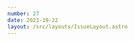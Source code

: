 ```yaml
---
number: 27
date: 2023-10-22
layout: /src/layouts/IssueLayout.astro
---
```



<Title title={`Issue ${frontmatter.number}`} date={frontmatter.date} />

<NewsletterSponsorSlot
  title="Put your mobile releases on autopilot."
  url="https://get.runway.team/get-started?utm_campaign%3DiOS%20CI%20Newsletter%26utm_medium%3Dweb%26utm_source%3DiOS%20CI%20Newsletter%20Issue%2027%26utm_content%3Doct_22_23"
  description="No more cat-herding, spreadsheets, or steady drip of manual busywork. Runway helps your team level up your release coordination and automation, from kickoff to release to rollout."
  image="/runway-alt.png"
/>

Hey everyone! 👋 Welcome to the **twenty-seventh issue** of the iOS CI Newsletter. Hope you've had a great couple of weeks!

This is the first issue I am **sending from Spain**, which is my new home as of last week. My partner and I made the decision to relocate to Spain after nine wonderful years in the UK, which meant that I had to **leave my role at the BBC** where I have learnt a lot and grown as an engineer and move on to a new adventure as an **iOS developer at [Glovo](https://glovoapp.com?utm_campaign%3DiOS%20CI%20Newsletter%26utm_medium%3Dweb%26utm_source%3DiOS%20CI%20Newsletter%20Issue%2027%26utm_content%3Doct_22_23)**.

I started the new job a few days ago and I will be working from their Barcelona offices, which I am super excited about. Alongside my day-to-day product work, I am also looking forward to making a positive impact and bringing my expertise to the table in the **CI/CD domain**.

If you are based in Barcelona, give me a shout and we'll meet up for a coffee ☕️. Now, let's get into it and see what's new in the iOS CI world!

## [💡 Adding an Info.plist file to a Swift executable](https://www.polpiella.dev/info-plist-swift-cli?utm_campaign%3DiOS%20CI%20Newsletter%26utm_medium%3Dweb%26utm_source%3DiOS%20CI%20Newsletter%20Issue%2027%26utm_content%3Doct_22_23)

I have recently discovered that you can **add information such as a bundle identifier** to a Swift command-line tool using an `Info.plist` file. The best thing is that you can do so by adding a section to the executable so that you can still ship it **as a single file**!

The process is fairly simple and works for both **Swift Package** and **Xcode project** executable targets.

## [⚠️ Xcode 15.0.1 still suffers from test performance](https://twitter.com/Dimillian/status/1714907618706170230?utm_campaign%3DiOS%20CI%20Newsletter%26utm_medium%3Dweb%26utm_source%3DiOS%20CI%20Newsletter%20Issue%2027%26utm_content%3Doct_22_23)

Earlier this week I came across this tweet from [Thomas Ricouard](https://twitter.com/Dimillian) where he shared that, despite Apple's 15.0.1 bug fix release to address the slow first runs of test suites, **the issue was still apparent**.

After reading the replies, it seems that some users are [no longer experiencing freezes and hangs but rather the tests now seem to run 2x slower than they used to do on Xcode 14](https://twitter.com/NachoSoto/status/1715031262589780323) 😱.

## [🪠 Automated memory leak detection on CI/CD](https://levelup.gitconnected.com/automating-memory-leak-detection-with-ci-integration-for-ios-380f08a55f0b?utm_campaign%3DiOS%20CI%20Newsletter%26utm_medium%3Dweb%26utm_source%3DiOS%20CI%20Newsletter%20Issue%2027%26utm_content%3Doct_22_23)

I thoroughly enjoyed reading this article by [Tuan Hoang](https://www.linkedin.com/in/tuan-hoang-b02025183) where he explains the **difference between memory leaks and retain cycles** and how tricky it is sometimes to identify leaks, even when using the memory debugger in Xcode.

What I love about this article is that [Tuan Hoang](http://www.linkedin.com/in/tuan-hoang-b02025183) went ahead and came up with an **automation process** that uses UI tests, Apple's leaks tool and a custom script that parses memgraphs to detect memory leaks 🤯.

## [🔐 1Password + CI/CD](https://blog.1password.com/1password-service-accounts?utm_campaign%3DiOS%20CI%20Newsletter%26utm_medium%3Dweb%26utm_source%3DiOS%20CI%20Newsletter%20Issue%2027%26utm_content%3Doct_22_23)

While this post is from earlier in the year, I only discovered that you can retrieve secrets from [1Password](https://twitter.com/1Password) directly from your CI/CD workflows last week. I have been a [1Password](https://twitter.com/1Password) user for a long time and I can't wait to try this out!

The amazing article by [Michael Carey](https://www.linkedin.com/in/michael-j-carey/) shows an example of how to use the feature in GitHub Actions, but there are many providers supported. If you'd like to see an example using [Codemagic](https://twitter.com/codemagicio), check out this great article by [Himesh Panchal](https://twitter.com/himesh_p).

## [📹 \[NSSpain\] Why CI/CD won't save your mobile team](https://vimeo.com/865678854?utm_campaign%3DiOS%20CI%20Newsletter%26utm_medium%3Dweb%26utm_source%3DiOS%20CI%20Newsletter%20Issue%2027%26utm_content%3Doct_22_23)

I enjoyed watching the video for [Gabriel Savit](https://twitter.com/GabrielSavit)'s talk at [NSSpain](https://twitter.com/NSSpain), where he goes through **numerous aviation-themed automation examples** and how **they apply to mobile teams**.

While CI/CD is a key factor to ensuring your team's success, **it won't be enough on its own**. There are several **other processes** and **automations** that need to be considered as [Gabriel](https://twitter.com/GabrielSavit) explains in his talk 👍.
